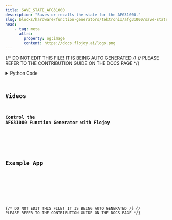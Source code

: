 ```yaml
---
title: SAVE_STATE_AFG31000
description: "Saves or recalls the state for the AFG31000."
slug: blocks/hardware/function-generators/tektronix/afg31000/save-state-afg31000
head:
    - tag: meta
      attrs:
        property: og:image
        content: https://docs.flojoy.ai/logo.png
---
```


{/* DO NOT EDIT THIS FILE! IT IS BEING AUTO GENERATED */}
{/* PLEASE REFER TO THE CONTRIBUTION GUIDE ON THE DOCS PAGE */}


<DownloadStudioBanner />
<PythonDocsDisplay docstring={block_data["docstring"]} />
<details>
<summary>Python Code</summary>



<Code code={pythonCode} lang="py" wrap theme="dracula" />

[Find this Flojoy Block on GitHub](https://github.com/flojoy-ai/blocks/blob/main/blocks/HARDWARE/FUNCTION_GENERATORS/TEKTRONIX/AFG31000/SAVE_STATE_AFG31000/SAVE_STATE_AFG31000.py)

</details>

## Videos


### Control the AFG31000 Function Generator with Flojoy

<div className="not-content">
<YouTube id="https://www.youtube.com/watch?v=pEJ8JgsIYNo" />
</div>

## Example App


<GetHelpWidget />


<AppDisplay app={app} blockName="SAVE_STATE_AFG31000" client:visible />


<Example />

{/* DO NOT EDIT THIS FILE! IT IS BEING AUTO GENERATED */}
{/* PLEASE REFER TO THE CONTRIBUTION GUIDE ON THE DOCS PAGE */}

